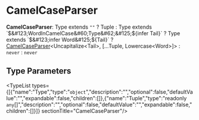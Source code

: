 
# CamelCaseParser

 **CamelCaseParser**: Type extends `""` ? Tuple : Type extends \`$&#123;WordInCamelCase&#60;Type&#62;&#125;$&#123;infer Tail&#125;\` ? Type extends \`$&#123;infer Word&#125;$&#123;Tail&#125;\` ? [CamelCaseParser](page.mdx)&#60;Uncapitalize&#60;Tail&#62;, [...Tuple, Lowercase&#60;Word&#62;]&#62; : `never` : `never`

## Type Parameters

<TypeList types={[{"name":"Type","type":"`object`","description":"","optional":false,"defaultValue":"","expandable":false,"children":[]},{"name":"Tuple","type":"readonly `any`[]","description":"","optional":false,"defaultValue":"","expandable":false,"children":[]}]}  sectionTitle="CamelCaseParser"/>
